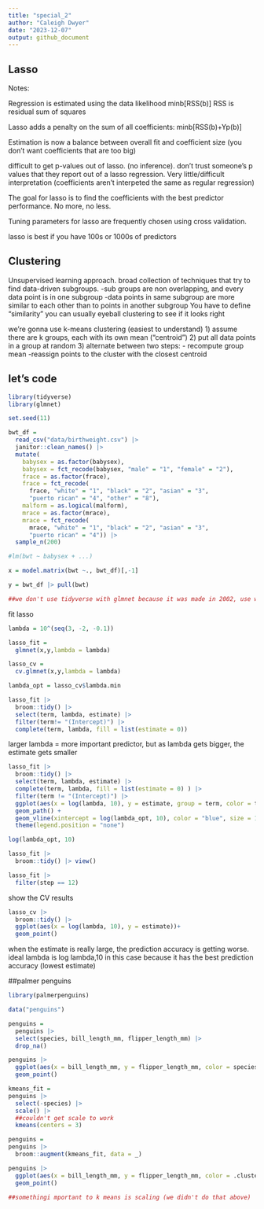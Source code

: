 ```yaml
---
title: "special_2"
author: "Caleigh Dwyer"
date: "2023-12-07"
output: github_document
---
```


## Lasso

Notes:

Regression is estimated using the data likelihood 
minb[RSS(b)] RSS is residual sum of squares

Lasso adds a penalty on the sum of all coefficients:
minb[RSS(b)+Yp(b)] 

Estimation is now a balance between overall fit and coefficient size (you don't want coefficients that are too big)

difficult to get p-values out of lasso. (no inference). don't trust someone's p values that they report out of a lasso regression. Very little/difficult interpretation (coefficients aren't interpeted the same as regular regression)

The goal for lasso is to find the coefficients with the best predictor performance. No more, no less.

Tuning parameters for lasso are frequently chosen using cross validation.

lasso is best if you have 100s or 1000s of predictors

## Clustering
Unsupervised learning approach. broad collection of techniques that try to find data-driven subgroups.
-sub groups are non overlapping, and every data point is in one subgroup
-data points in same subgroup are more similar to each other than to points in another subgroup 
You have to define "similarity"
you can usually eyeball clustering to see if it looks right

we're gonna use k-means clustering (easiest to understand)
1) assume there are k groups, each with its own mean ("centroid")
2) put all data points in a group at random
3) alternate between two steps:
- recompute group mean
-reassign points to the cluster with the closest centroid

## let's code

```r
library(tidyverse)
library(glmnet)
```


```r
set.seed(11)

bwt_df = 
  read_csv("data/birthweight.csv") |> 
  janitor::clean_names() |>
  mutate(
    babysex = as.factor(babysex),
    babysex = fct_recode(babysex, "male" = "1", "female" = "2"),
    frace = as.factor(frace),
    frace = fct_recode(
      frace, "white" = "1", "black" = "2", "asian" = "3", 
      "puerto rican" = "4", "other" = "8"),
    malform = as.logical(malform),
    mrace = as.factor(mrace),
    mrace = fct_recode(
      mrace, "white" = "1", "black" = "2", "asian" = "3", 
      "puerto rican" = "4")) |> 
  sample_n(200)

```


```r
#lm(bwt ~ babysex + ...)

x = model.matrix(bwt ~., bwt_df)[,-1]

y = bwt_df |> pull(bwt)

##we don't use tidyverse with glmnet because it was made in 2002, use with base r instead. so no dataframes.
```


fit lasso

```r

lambda = 10^(seq(3, -2, -0.1))

lasso_fit = 
  glmnet(x,y,lambda = lambda)

lasso_cv = 
  cv.glmnet(x,y,lambda = lambda)

lambda_opt = lasso_cv$lambda.min

lasso_fit |> 
  broom::tidy() |> 
  select(term, lambda, estimate) |> 
  filter(term!= "(Intercept)") |> 
  complete(term, lambda, fill = list(estimate = 0))
```

larger lambda = more important predictor, but as lambda gets bigger, the estimate gets smaller

```r
lasso_fit |> 
  broom::tidy() |> 
  select(term, lambda, estimate) |> 
  complete(term, lambda, fill = list(estimate = 0) ) |> 
  filter(term != "(Intercept)") |> 
  ggplot(aes(x = log(lambda, 10), y = estimate, group = term, color = term)) + 
  geom_path() + 
  geom_vline(xintercept = log(lambda_opt, 10), color = "blue", size = 1.2) +
  theme(legend.position = "none")

log(lambda_opt, 10)
```


```r
lasso_fit |> 
  broom::tidy() |> view()

lasso_fit |> 
  filter(step == 12)
```



show the CV results

```r
lasso_cv |> 
  broom::tidy() |> 
  ggplot(aes(x = log(lambda, 10), y = estimate))+
  geom_point()

```

when the estimate is really large, the prediction accuracy is getting worse. ideal lambda is log lambda,10 in this case because it has the best prediction accuracy (lowest estimate)

##palmer penguins

```r
library(palmerpenguins)

data("penguins")

penguins = 
  penguins |> 
  select(species, bill_length_mm, flipper_length_mm) |> 
  drop_na() 

penguins |> 
  ggplot(aes(x = bill_length_mm, y = flipper_length_mm, color = species)) + 
  geom_point()
```


```r

kmeans_fit =
penguins |> 
  select(-species) |> 
  scale() |> 
  ##couldn't get scale to work
  kmeans(centers = 3)

penguins = 
penguins |> 
  broom::augment(kmeans_fit, data = _)

penguins |> 
  ggplot(aes(x = bill_length_mm, y = flipper_length_mm, color = .cluster)) + 
  geom_point()

##somethingi mportant to k means is scaling (we didn't do that above)
```

